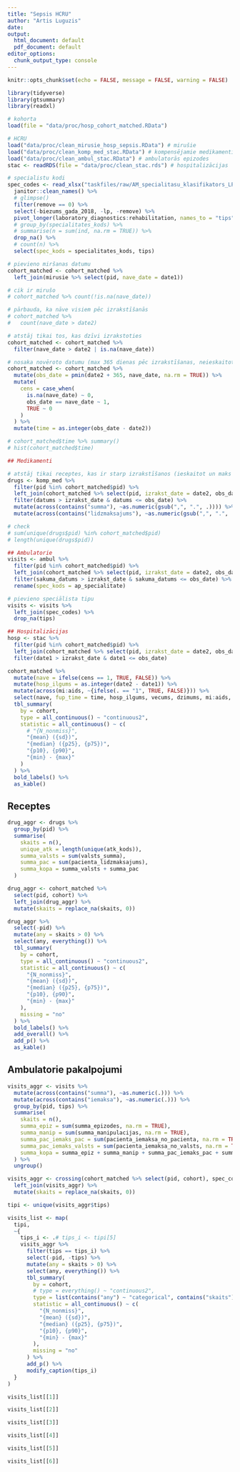 ```yaml
---
title: "Sepsis HCRU"
author: "Artis Luguzis"
date: 
output:
  html_document: default
  pdf_document: default
editor_options: 
  chunk_output_type: console
---
```


```r
knitr::opts_chunk$set(echo = FALSE, message = FALSE, warning = FALSE)
```

```r
library(tidyverse)
library(gtsummary)
library(readxl)
```


```r
# kohorta
load(file = "data/proc/hosp_cohort_matched.RData")

# HCRU
load("data/proc/clean_mirusie_hosp_sepsis.RData") # mirušie
load("data/proc/clean_komp_med_stac.RData") # kompensējamie medikamenti
load("data/proc/clean_ambul_stac.RData") # ambulatorās epizodes
stac <- readRDS(file = "data/proc/clean_stac.rds") # hospitalizācijas

# specialistu kodi
spec_codes <- read_xlsx("taskfiles/raw/AM_specialitasu_klasifikators_LP_JB.xlsx") %>% 
  janitor::clean_names() %>% 
  # glimpse()
  filter(remove == 0) %>% 
  select(-biezums_gada_2018, -lp, -remove) %>% 
  pivot_longer(laboratory_diagnostics:rehabilitation, names_to = "tips", values_to = "ind") %>% 
  # group_by(specialitates_kods) %>% 
  # summarise(n = sum(ind, na.rm = TRUE)) %>% 
  drop_na() %>%
  # count(n) %>% 
  select(spec_kods = specialitates_kods, tips)
```

```r
# pievieno miršanas datumu
cohort_matched <- cohort_matched %>% 
  left_join(mirusie %>% select(pid, nave_date = date1))

# cik ir mirušo
# cohort_matched %>% count(!is.na(nave_date))

# pārbauda, ka nāve visiem pēc izrakstīšanās
# cohort_matched %>%
#   count(nave_date > date2)

# atstāj tikai tos, kas dzīvi izrakstoties
cohort_matched <- cohort_matched %>% 
  filter(nave_date > date2 | is.na(nave_date))

# nosaka novēroto datumu (max 365 dienas pēc izrakstīšanas, neieskaitot)
cohort_matched <- cohort_matched %>% 
  mutate(obs_date = pmin(date2 + 365, nave_date, na.rm = TRUE)) %>% 
  mutate(
    cens = case_when(
      is.na(nave_date) ~ 0,
      obs_date == nave_date ~ 1,
      TRUE ~ 0
    )
  ) %>% 
  mutate(time = as.integer(obs_date - date2))

# cohort_matched$time %>% summary()
# hist(cohort_matched$time)

## Medikamenti

# atstāj tikai receptes, kas ir starp izrakstīšanos (ieskaitot un maks beigām)
drugs <- komp_med %>% 
  filter(pid %in% cohort_matched$pid) %>%
  left_join(cohort_matched %>% select(pid, izrakst_date = date2, obs_date), by = "pid") %>%
  filter(datums > izrakst_date & datums <= obs_date) %>% 
  mutate(across(contains("summa"), ~as.numeric(gsub(",", ".", .)))) %>% 
  mutate(across(contains("lidzmaksajums"), ~as.numeric(gsub(",", ".", .))))

# check
# sum(unique(drugs$pid) %in% cohort_matched$pid)
# length(unique(drugs$pid))

## Ambulatorie
visits <- ambul %>% 
  filter(pid %in% cohort_matched$pid) %>%
  left_join(cohort_matched %>% select(pid, izrakst_date = date2, obs_date), by = "pid") %>%
  filter(sakuma_datums > izrakst_date & sakuma_datums <= obs_date) %>% 
  rename(spec_kods = ap_specialitate)

# pievieno speciālista tipu
visits <- visits %>% 
  left_join(spec_codes) %>% 
  drop_na(tips)

## Hospitalizācijas
hosp <- stac %>% 
  filter(pid %in% cohort_matched$pid) %>%
  left_join(cohort_matched %>% select(pid, izrakst_date = date2, obs_date), by = "pid") %>%
  filter(date1 > izrakst_date & date1 <= obs_date)
```

```r
cohort_matched %>% 
  mutate(nave = ifelse(cens == 1, TRUE, FALSE)) %>% 
  mutate(hosp_ilgums = as.integer(date2 - date1)) %>% 
  mutate(across(mi:aids, ~{ifelse(. == "1", TRUE, FALSE)})) %>% 
  select(nave, fup_time = time, hosp_ilgums, vecums, dzimums, mi:aids, charlson, hosp_gads, cohort) %>% 
  tbl_summary(
    by = cohort,
    type = all_continuous() ~ "continuous2",
    statistic = all_continuous() ~ c(
      # "{N_nonmiss}",
      "{mean} ({sd})",
      "{median} ({p25}, {p75})",
      "{p10}, {p90}",
      "{min} - {max}"
    )
  ) %>% 
  bold_labels() %>% 
  as_kable()
```


## Receptes

```r
drug_aggr <- drugs %>% 
  group_by(pid) %>% 
  summarise(
    skaits = n(),
    unique_atk = length(unique(atk_kods)),
    summa_valsts = sum(valsts_summa),
    summa_pac = sum(pacienta_lidzmaksajums),
    summa_kopa = summa_valsts + summa_pac
  )

drug_aggr <- cohort_matched %>%
  select(pid, cohort) %>% 
  left_join(drug_aggr) %>% 
  mutate(skaits = replace_na(skaits, 0))

drug_aggr %>%
  select(-pid) %>% 
  mutate(any = skaits > 0) %>% 
  select(any, everything()) %>% 
  tbl_summary(
    by = cohort,
    type = all_continuous() ~ "continuous2",
    statistic = all_continuous() ~ c(
      "{N_nonmiss}",
      "{mean} ({sd})",
      "{median} ({p25}, {p75})",
      "{p10}, {p90}",
      "{min} - {max}"
    ),
    missing = "no"
  ) %>%
  bold_labels() %>% 
  add_overall() %>% 
  add_p() %>% 
  as_kable()
```

## Ambulatorie pakalpojumi

```r
visits_aggr <- visits %>% 
  mutate(across(contains("summa"), ~as.numeric(.))) %>% 
  mutate(across(contains("iemaksa"), ~as.numeric(.))) %>% 
  group_by(pid, tips) %>% 
  summarise(
    skaits = n(),
    summa_epiz = sum(summa_epizodes, na.rm = TRUE),
    summa_manip = sum(summa_manipulacijas, na.rm = TRUE),
    summa_pac_iemaks_pac = sum(pacienta_iemaksa_no_pacienta, na.rm = TRUE),
    summa_pac_iemaks_valsts = sum(pacienta_iemaksa_no_valsts, na.rm = TRUE),
    summa_kopa = summa_epiz + summa_manip + summa_pac_iemaks_pac + summa_pac_iemaks_valsts
  ) %>% 
  ungroup()

visits_aggr <- crossing(cohort_matched %>% select(pid, cohort), spec_codes %>% select(tips)) %>% 
  left_join(visits_aggr) %>% 
  mutate(skaits = replace_na(skaits, 0))

tipi <- unique(visits_aggr$tips)

visits_list <- map(
  tipi,
  ~{
    tips_i <- .# tips_i <- tipi[5]
    visits_aggr %>% 
      filter(tips == tips_i) %>% 
      select(-pid, -tips) %>%
      mutate(any = skaits > 0) %>%
      select(any, everything()) %>%
      tbl_summary(
        by = cohort,
        # type = everything() ~ "continuous2",
        type = list(contains("any") ~ "categorical", contains("skaits") ~ "continuous2", contains("summa") ~ "continuous2"),
        statistic = all_continuous() ~ c(
          "{N_nonmiss}",
          "{mean} ({sd})",
          "{median} ({p25}, {p75})",
          "{p10}, {p90}",
          "{min} - {max}"
        ),
        missing = "no"
      ) %>% 
      add_p() %>% 
      modify_caption(tips_i)
  }
)

visits_list[[1]]

visits_list[[2]]

visits_list[[3]]

visits_list[[4]]

visits_list[[5]]

visits_list[[6]]


```

















